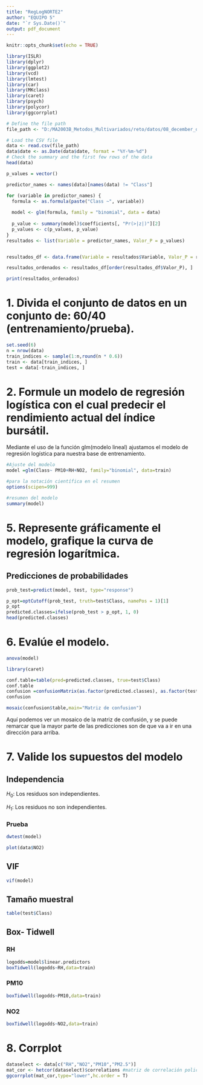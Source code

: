 ```yaml
---
title: "RegLogNORTE2"
author: "EQUIPO 5"
date: "`r Sys.Date()`"
output: pdf_document
---
```


```r
knitr::opts_chunk$set(echo = TRUE)
```

```r
library(ISLR)
library(dplyr)
library(ggplot2)
library(vcd)
library(lmtest)
library(car)
library(MKclass)
library(caret)
library(psych)
library(polycor)
library(ggcorrplot)
```

```r
# Define the file path
file_path <- "D:/MA2003B_Metodos_Multivariados/reto/datos/08_december_datasets/NORTE2_2020_2023.csv"

# Load the CSV file
data <- read.csv(file_path)
data$date <- as.Date(data$date, format = "%Y-%m-%d")
# Check the summary and the first few rows of the data
head(data)
```


```r
p_values = vector()

predictor_names <- names(data)[names(data) != "Class"]

for (variable in predictor_names) {
  formula <- as.formula(paste("Class ~", variable))
  
  model <- glm(formula, family = "binomial", data = data)
  
  p_value <- summary(model)$coefficients[, "Pr(>|z|)"][2] 
  p_values <- c(p_values, p_value)
}
resultados <- list(Variable = predictor_names, Valor_P = p_values)


resultados_df <- data.frame(Variable = resultados$Variable, Valor_P = resultados$Valor_P)

resultados_ordenados <- resultados_df[order(resultados_df$Valor_P), ]

print(resultados_ordenados)


```


# 1. Divida el conjunto de datos en un conjunto de: 60/40 (entrenamiento/prueba).
```r
set.seed(6)
n = nrow(data)
train_indices <- sample(1:n,round(n * 0.6))
train <- data[train_indices, ]
test = data[-train_indices, ]
```

# 2.  Formule un modelo de regresión logística con el cual predecir el rendimiento actual del índice bursátil.

Mediante el uso de la función glm(modelo lineal) ajustamos el modelo de regresión logística para nuestra base de entrenamiento.
```r
#Ajuste del modelo
model =glm(Class~ PM10+RH+NO2, family="binomial", data=train)

#para la notación científica en el resumen
options(scipen=999)

#resumen del modelo
summary(model)

```


# 5. Represente gráficamente el modelo, grafique la curva de regresión logarítmica.

## Predicciones de probabilidades 

```r
prob_test=predict(model, test, type="response")

p_opt=optCutoff(prob_test, truth=test$Class, namePos = 1)[1]
p_opt
predicted.classes=ifelse(prob_test > p_opt, 1, 0)
head(predicted.classes)

```

# 6. Evalúe el modelo.
```r
anova(model)
```

```r
library(caret)

conf.table=table(pred=predicted.classes, true=test$Class)
conf.table
confusion =confusionMatrix(as.factor(predicted.classes), as.factor(test$Class),positive="1")
confusion
```


```r
mosaic(confusion$table,main="Matriz de confusion")
```

Aquí podemos ver un mosaico de la matriz de confusión, y se puede remarcar que la mayor parte de las predicciones son de que va a ir en una dirección para arriba.

# 7. Valide los supuestos del modelo

## Independencia

$H_0:$ Los residuos son independientes.

$H_1:$ Los residuos no son independientes.

### Prueba
```r
dwtest(model)
```

```r
plot(data$NO2)
```


## VIF
```r
vif(model)
```

## Tamaño muestral

```r
table(test$Class)
```

## Box- Tidwell

### RH
```r
logodds=model$linear.predictors
boxTidwell(logodds~RH,data=train)
```

### PM10
```r
boxTidwell(logodds~PM10,data=train)
```

### NO2
```r
boxTidwell(logodds~NO2,data=train)
```

# 8. Corrplot
```r
dataselect <- data[c("RH","NO2","PM10","PM2.5")]
mat_cor <- hetcor(dataselect)$correlations #matriz de correlación policórica
ggcorrplot(mat_cor,type="lower",hc.order = T)
```


